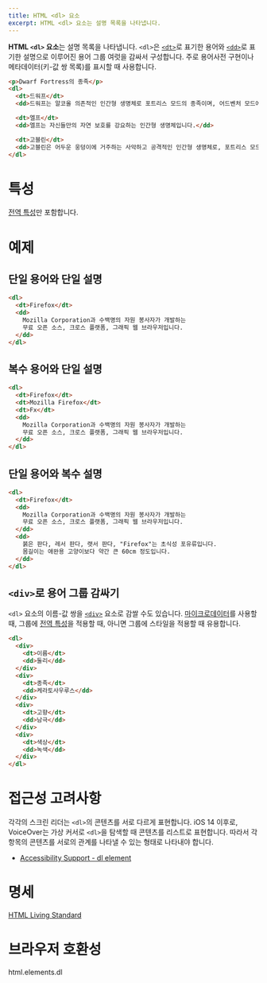 ```yaml
---
title: HTML <dl> 요소
excerpt: HTML <dl> 요소는 설명 목록을 나타냅니다.
---
```


**HTML `<dl>` 요소**는 설명 목록을 나타냅니다. `<dl>`은 [`<dt>`](./dt)로 표기한 용어와 [`<dd>`](./dd)로 표기한 설명으로 이루어진 용어 그룹 여럿을 감싸서 구성합니다. 주로 용어사전 구현이나 메타데이터(키-값 쌍 목록)를 표시할 때 사용합니다.

```html name=main
<p>Dwarf Fortress의 종족</p>
<dl>
  <dt>드워프</dt>
  <dd>드워프는 알코올 의존적인 인간형 생명체로 포트리스 모드의 종족이며, 어드벤처 모드에서도 플레이할 수 있습니다.</dd>

  <dt>엘프</dt>
  <dd>엘프는 자신들만의 자연 보호를 강요하는 인간형 생명체입니다.</dd>

  <dt>고블린</dt>
  <dd>고블린은 어두운 웅덩이에 거주하는 사악하고 공격적인 인간형 생명체로, 포트리스 모드의 주요한 적입니다.</dd>
</dl>
```

<LiveExample height={180} name="main" />

# 특성

[전역 특성](/docs/Web/HTML/Global_attributes)만 포함합니다.

# 예제

## 단일 용어와 단일 설명

```html
<dl>
  <dt>Firefox</dt>
  <dd>
    Mozilla Corporation과 수백명의 자원 봉사자가 개발하는
    무료 오픈 소스, 크로스 플랫폼, 그래픽 웹 브라우저입니다.
  </dd>
</dl>
```

## 복수 용어와 단일 설명

```html
<dl>
  <dt>Firefox</dt>
  <dt>Mozilla Firefox</dt>
  <dt>Fx</dt>
  <dd>
    Mozilla Corporation과 수백명의 자원 봉사자가 개발하는
    무료 오픈 소스, 크로스 플랫폼, 그래픽 웹 브라우저입니다.
  </dd>
</dl>
```

## 단일 용어와 복수 설명

```html
<dl>
  <dt>Firefox</dt>
  <dd>
    Mozilla Corporation과 수백명의 자원 봉사자가 개발하는
    무료 오픈 소스, 크로스 플랫폼, 그래픽 웹 브라우저입니다.
  </dd>
  <dd>
    붉은 판다, 레서 판다, 랫서 판다, "Firefox"는 초식성 포유류입니다.
    몸길이는 애완용 고양이보다 약간 큰 60cm 정도입니다.
  </dd>
</dl>
```

## `<div>`로 용어 그룹 감싸기

`<dl>` 요소의 이름-값 쌍을 [`<div>`](./div) 요소로 감쌀 수도 있습니다. [마이크로데이터](https://developer.mozilla.org/en-US/docs/Web/HTML/Microdata)를 사용할 때, 그룹에 [전역 특성](/docs/Web/HTML/Global_attributes)을 적용할 때, 아니면 그룹에 스타일을 적용할 때 유용합니다.

```html
<dl>
  <div>
    <dt>이름</dt>
    <dd>둘리</dd>
  </div>
  <div>
    <dt>종족</dt>
    <dd>케라토사우루스</dd>
  </div>
  <div>
    <dt>고향</dt>
    <dd>남극</dd>
  </div>
  <div>
    <dt>색상</dt>
    <dd>녹색</dd>
  </div>
</dl>
```

# 접근성 고려사항

각각의 스크린 리더는 `<dl>`의 콘텐츠를 서로 다르게 표현합니다. iOS 14 이후로, VoiceOver는 가상 커서로 `<dl>`을 탐색할 때 콘텐츠를 리스트로 표현합니다. 따라서 각 항목의 콘텐츠를 서로의 관계를 나타낼 수 있는 형태로 나타내야 합니다.

- [Accessibility Support - dl element](https://a11ysupport.io/tech/html/dl_element)

# 명세

[HTML Living Standard](https://html.spec.whatwg.org/multipage/semantics.html#the-dl-element)

# 브라우저 호환성

<BrowserCompat>html.elements.dl</BrowserCompat>

